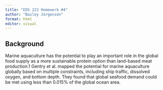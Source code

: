 ```yaml
---
title: "EDS 223 Homework #4"
author: "Bailey Jorgensen"
format: html
editor: visual
---
```


## Background

Marine aquaculture has the potential to play an important role in the global food supply as a more sustainable protein option than land-based meat production.1 Gentry et al. mapped the potential for marine aquaculture globally based on multiple constraints, including ship traffic, dissolved oxygen, and bottom depth. They found that global seafood demand could be met using less than 0.015% of the global ocean area.